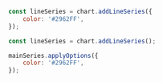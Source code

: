 <!--
    ESLint throws an error when trying to use TabItem.
    Created this partial file so it can be ignored by ESLint (using ignorePattern within .eslintrc.js)
-->


<Tabs>
<TabItem value="creation" label="During Creation">

```js
const lineSeries = chart.addLineSeries({
    color: '#2962FF',
});
```

</TabItem>
<TabItem value="applyOptions" label="Using applyOptions">

```js
const lineSeries = chart.addLineSeries();

mainSeries.applyOptions({
    color: '#2962FF',
});
```

</TabItem>
</Tabs>
